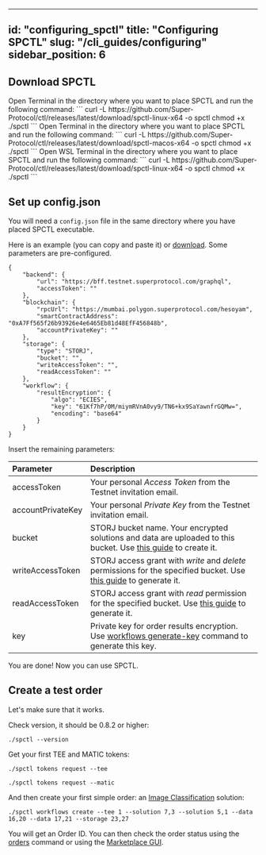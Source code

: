 
---
id: "configuring_spctl"
title: "Configuring SPCTL"
slug: "/cli_guides/configuring"
sidebar_position: 6
---

## Download SPCTL

<Tabs>
  <TabItem value="linux" label="Linux" default>
    Open Terminal in the directory where you want to place SPCTL and run the following command:
    ```
    curl -L https://github.com/Super-Protocol/ctl/releases/latest/download/spctl-linux-x64 -o spctl
    chmod +x ./spctl
    ```
  </TabItem>
  <TabItem value="macos" label="MacOS">
    Open Terminal in the directory where you want to place SPCTL and run the following command:
    ```
    curl -L https://github.com/Super-Protocol/ctl/releases/latest/download/spctl-macos-x64 -o spctl
    chmod +x ./spctl
    ```
  </TabItem>
  <TabItem value="windows" label="Windows">
    Open WSL Terminal in the directory where you want to place SPCTL and run the following command:
    ```
    curl -L https://github.com/Super-Protocol/ctl/releases/latest/download/spctl-linux-x64 -o spctl
    chmod +x ./spctl
    ```
  </TabItem>
</Tabs>

## Set up config.json

You will need a `config.json` file in the same directory where you have placed SPCTL executable.

Here is an example (you can copy and paste it) or [download](https://github.com/Super-Protocol/ctl/blob/master/config.example.json). Some parameters are pre-configured.

```
{
    "backend": {
        "url": "https://bff.testnet.superprotocol.com/graphql",
        "accessToken": ""
    },
    "blockchain": {
        "rpcUrl": "https://mumbai.polygon.superprotocol.com/hesoyam",
        "smartContractAddress": "0xA7Ff565f26b93926e4e6465Eb81d48EfF456848b",
        "accountPrivateKey": ""
    },
    "storage": {
        "type": "STORJ",
        "bucket": "",
        "writeAccessToken": "",
        "readAccessToken": ""
    },
    "workflow": {
        "resultEncryption": {
            "algo": "ECIES",
            "key": "61Kf7hP/0M/miymRVnA0vy9/TN6+kx9SaYawnfrGQMw=",
            "encoding": "base64"
        }
    }
}
```

Insert the remaining parameters:

|**Parameter**|**Description**|
|:-----------------|:-------------------|
|accessToken| Your personal *Access Token* from the Testnet invitation email.||
|accountPrivateKey| Your personal *Private Key* from the Testnet invitation email.|
|bucket| STORJ bucket name. Your encrypted solutions and data are uploaded to this bucket. Use [this guide](https://docs.storj.io/dcs/getting-started/quickstart-objectbrowser/) to create it.|
|writeAccessToken| STORJ access grant with *write* and *delete* permissions for the specified bucket. Use [this guide](https://docs.storj.io/dcs/getting-started/quickstart-uplink-cli/uploading-your-first-object/create-first-access-grant/) to generate it.|
|readAccessToken| STORJ access grant with *read* permission for the specified bucket. Use [this guide](https://docs.storj.io/dcs/getting-started/quickstart-uplink-cli/uploading-your-first-object/create-first-access-grant/) to generate it.|
|key| Private key for order results encryption. Use [workflows generate-key](/developers/cli_commands/workflows/generate-key) command to generate this key.|

You are done! Now you can use SPCTL.

## Create a test order

Let's make sure that it works.

Check version, it should be 0.8.2 or higher:
```
./spctl --version
```

Get your first TEE and MATIC tokens:

```
./spctl tokens request --tee
```
```
./spctl tokens request --matic
```

And then create your first simple order: an [Image Classification](/developers/offers/python-image) solution:
```
./spctl workflows create --tee 1 --solution 7,3 --solution 5,1 --data 16,20 --data 17,21 --storage 23,27
```

You will get an Order ID. You can then check the order status using the [orders](/developers/cli_commands/orders) command or using the [Marketplace GUI](/developers/marketplace). 
